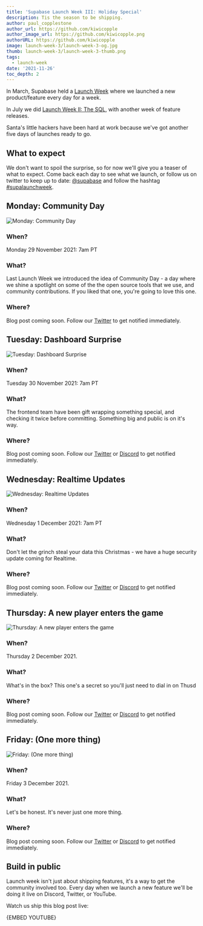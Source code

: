 ```yaml
---
title: 'Supabase Launch Week III: Holiday Special'
description: Tis the season to be shipping.
author: paul_copplestone
author_url: https://github.com/kiwicopple
author_image_url: https://github.com/kiwicopple.png
authorURL: https://github.com/kiwicopple
image: launch-week-3/launch-week-3-og.jpg
thumb: launch-week-3/launch-week-3-thumb.png
tags:
  - launch-week
date: '2021-11-26'
toc_depth: 2
---
```


In March, Supabase held a [Launch Week](/blog/2021/03/25/launch-week) where we launched a new product/feature every day for a week.

In July we did [Launch Week II: The SQL](/blog/2021/07/22/supabase-launch-week-sql), with another week of feature releases.

Santa's little hackers have been hard at work because we've got another five days of launches ready to go.

## What to expect

We don't want to spoil the surprise, so for now we'll give you a teaser of what to expect. Come back each day to see what we launch, or follow us on twitter to keep up to date: [@supabase](https://twitter.com/supabase) and follow the hashtag [#supalaunchweek](https://twitter.com/hashtag/supalaunchweek).

## Monday: Community Day

![Monday: Community Day](/images/blog/launch-week-three/communityday.png)

### **When?**

Monday 29 November 2021: 7am PT

### What?

Last Launch Week we introduced the idea of Community Day - a day where we shine a spotlight on some of the the open source tools that we use, and community contributions. If you liked that one, you're going to love this one.

### Where?

Blog post coming soon. Follow our [Twitter](twitter.com/supabase) to get notified immediately.

## Tuesday: Dashboard Surprise

![Tuesday: Dashboard Surprise](/images/blog/launch-week-three68/elf.png)

### **When?**

Tuesday 30 November 2021: 7am PT

### What?

The frontend team have been gift wrapping something special, and checking it twice before committing. Something big and public is on it's way.

### Where?

Blog post coming soon. Follow our [Twitter](twitter.com/supabase) or [Discord](https://discord.supabase.com) to get notified immediately.

## Wednesday: Realtime Updates

![Wednesday: Realtime Updates](/images/blog/launch-week-three/grinch.png)

### **When?**

Wednesday 1 December 2021: 7am PT

### What?

Don't let the grinch steal your data this Christmas - we have a huge security update coming for Realtime.

### Where?

Blog post coming soon. Follow our [Twitter](twitter.com/supabase) or [Discord](https://discord.supabase.com) to get notified immediately.

## Thursday: A new player enters the game

![Thursday: A new player enters the game](/images/blog/launch-week-three/arnie.png)

### **When?**

Thursday 2 December 2021.

### What?

What's in the box? This one's a secret so you'll just need to dial in on Thusd

### Where?

Blog post coming soon. Follow our [Twitter](twitter.com/supabase) or [Discord](https://discord.supabase.com) to get notified immediately.

## Friday: (One more thing)

![Friday: (One more thing)](/images/blog/launch-week-three/danny.png)

### **When?**

Friday 3 December 2021.

### What?

Let's be honest. It's never just one more thing.

### Where?

Blog post coming soon. Follow our [Twitter](twitter.com/supabase) or [Discord](https://discord.supabase.com) to get notified immediately.

## Build in public

Launch week isn't just about shipping features, it's a way to get the community involved too. Every day when we launch a new feature we'll be doing it live on Discord, Twitter, or YouTube.

Watch us ship this blog post live:

{EMBED YOUTUBE}
